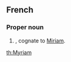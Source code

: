 ==French==

===Proper noun===
{{infl|fr|proper noun}}

# {{given name|female|lang=fr}}, cognate to [[Miriam]].

[[th:Myriam]]